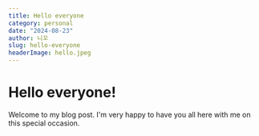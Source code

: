```yaml
---
title: Hello everyone
category: personal
date: "2024-08-23"
author: 니꼬
slug: hello-everyone
headerImage: hello.jpeg
---
```


# Hello everyone!

Welcome to my blog post. I'm very happy to have you all here with me on this special occasion.
